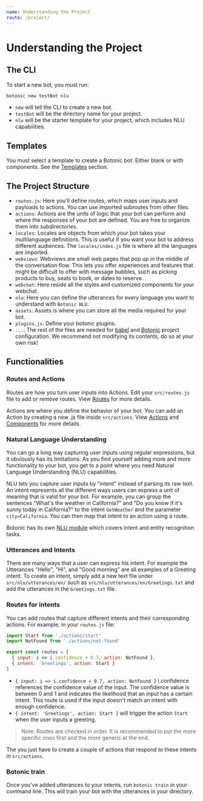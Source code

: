 ```yaml
---
name: Understanding the Project
route: /project/
---
```



# Understanding the Project

## The CLI

To start a new bot, you must run:

```bash
botonic new testBot nlu
```

- `new` will tell the CLI to create a new bot.
- `testBot` will be the directory name for your project.
- `nlu` will be the starter template for your project, which includes NLU capabilities.

## Templates

You must select a template to create a Botonic bot: Either blank or with components. See the [Templates](/templates/templates) section.

## The Project Structure

- `routes.js`: Here you'll define routes, which maps user inputs and payloads to actions. You can use imported subroutes from other files.
- `actions`: Actions are the units of logic that your bot can perform and where the responses of your bot are defined. You are free to organize them into subdirectories.
- `locales`: Locales are objects from which your bot takes your multilanguage definitions. This is useful if you want your bot to address different audiences. The `locales/index.js` file is where all the languages are imported.
- `webviews`: Webviews are small web pages that pop up in the middle of the conversation flow. This lets you offer experiences and features that might be difficult to offer with message bubbles, such as picking products to buy, seats to book, or dates to reserve.
- `webchat`: Here reside all the styles and customized components for your webchat.
- `nlu`: Here you can define the utterances for every language you want to understand with `Botonic NLU`.
- `assets`: Assets is where you can store all the media required for your bot.
- `plugins.js`: Define your botonic plugins.
- `...`: The rest of the files are needed for [babel](https://babeljs.io/) and [Botonic](https://github.com/hubtype/botonic) project configuration. We recommend not modifying its contents, do so at your own risk!

## Functionalities

### Routes and Actions

Routes are how you turn user inputs into Actions. Edit your `src/routes.js` file to add or remove routes. View [Routes](/concepts/routes) for more details.

Actions are where you define the behavior of your bot. You can add an Action by creating a new .js file inside `src/actions`. View [Actions](/concepts/actions) and [Components](/concepts/components) for more details.


### Natural Language Understanding

You can go a long way capturing user inputs using regular expressions, but it obviously has its limitations. As you find yourself adding more and more functionality to your bot, you get to a point where you need Natural Language Understanding (NLU) capabilities.

NLU lets you capture user inputs by "intent" instead of parsing its raw text. An intent represents all the different ways users can express a unit of meaning that is valid for your bot. For example, you can group the sentences "What's the weather in California?" and "Do you know if it's sunny today in California?" to the intent `GetWeather` and the parameter `city=California`. You can then map that intent to an action using a route.

Botonic has its own [NLU module](/concepts/nlu) which covers intent and entity recognition tasks.

### Utterances and Intents
There are many ways that a user can express his intent. For example the Utterances "Hello", "Hi", and "Good morning" are all examples of a Greeting intent. 
To create an intent, simply add a new text file under `src/nlu/utterances/en/` such as `src/nlu/utterances/en/Greetings.txt` and add the utterances in the `Greetings.txt` file.

### Routes for intents

You can add routes that capture different intents and their corresponding actions. For example, in your `routes.js` file:

```javascript
import Start from './actions/start'
import NotFound from './actions/not-found'

export const routes = [
  { input: i => i.confidence < 0.7, action: NotFound },
  { intent: 'Greetings', action: Start }
]
```

- `{ input: i => i.confidence < 0.7, action: NotFound }` i.confidence references the confidence value of the input. The confidence value is  between 0 and 1 and indicates the likelihood that an input has a certain intent. This route is used if the input doesn't match an intent with enough confidence.
- `{ intent: 'Greetings', action: Start }` will trigger the action `Start` when the user inputs a greeting.

>Note: Routes are checked in order. It is recommended to put the more specific ones first and the more generic at the end.

The you just have to create a couple of actions that respond to these intents in `src/actions`.

### Botonic train

Once you've added utterances to your intents, run `botonic train` in your command line. This will train your bot with the utterances in your directory.
